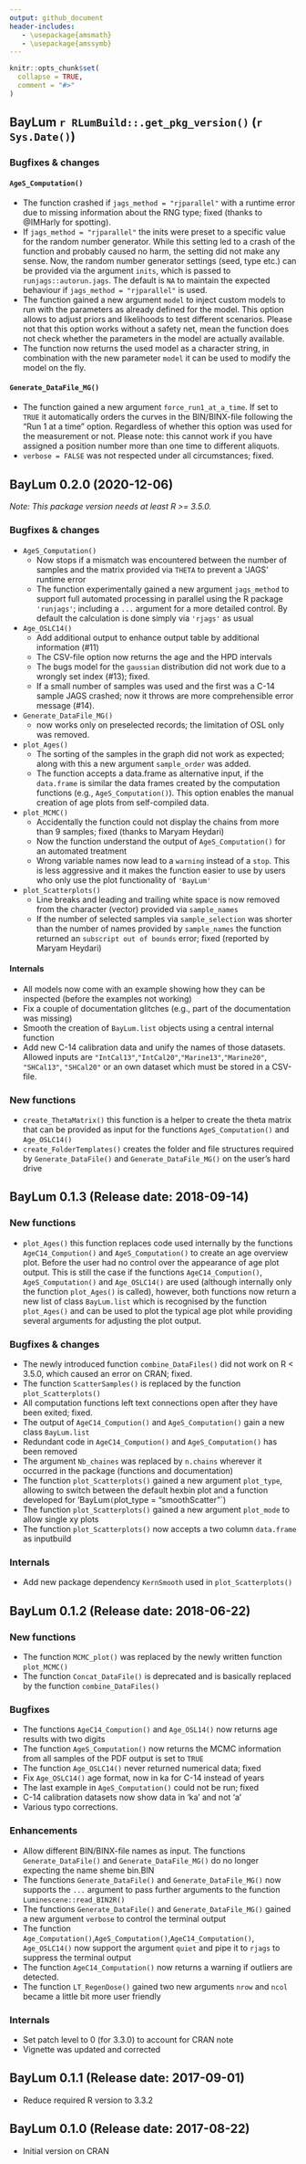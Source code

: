 ```yaml
---
output: github_document
header-includes:
   - \usepackage{amsmath}
   - \usepackage{amssymb}
---
```

<!-- NEWS.md was auto-generated by NEWS.Rmd. Please DO NOT edit by hand!-->

```r
knitr::opts_chunk$set(
  collapse = TRUE,
  comment = "#>"
)
```

## BayLum `r RLumBuild::.get_pkg_version()` (`r Sys.Date()`)

### Bugfixes & changes

#### `AgeS_Computation()`
* The function crashed if `jags_method = "rjparallel"` with a runtime error due to missing information 
about the RNG type; fixed (thanks to @IMHarly for spotting).
* If `jags_method = "rjparallel"` the inits were preset to a specific value for the random number generator. 
While this setting led to a crash of the function and probably caused no harm, 
the setting did not make any sense. Now, the random number generator settings (seed, type etc.) can 
be provided via the argument `inits`, which is passed to `runjags::autorun.jags`. The default is `NA`
to maintain the expected behaviour if `jags_method = "rjparallel"` is used.
* The function gained a new argument `model` to inject custom models to run with the parameters as already defined
for the model. This option allows to adjust priors and likelihoods to test different scenarios. Please not that
this option works without a safety net, mean the function does not check whether the parameters in the model are actually 
available. 
* The function now returns the used model as a character string, in combination with the new 
parameter `model` it can be used to modify the model on the fly.

#### `Generate_DataFile_MG()` 
* The function gained a new argument `force_run1_at_a_time`. If set to `TRUE` it 
automatically orders the curves in the BIN/BINX-file following the "Run 1 at a time"
option. Regardless of whether this option was used for the measurement or not. Please note: 
this cannot work if you have assigned a position number more than one time to different aliquots.
* `verbose = FALSE` was not respected under all circumstances; fixed.

## BayLum 0.2.0 (2020-12-06)

*Note: This package version needs at least R >= 3.5.0.*

### Bugfixes & changes
* `AgeS_Computation()` 
   * Now stops if a mismatch was encountered between the number of samples and the 
   matrix provided via `THETA` to prevent a 'JAGS' runtime error
   * The function experimentally gained a new argument `jags_method` to support full automated 
   processing in parallel using the R package `'runjags'`; including a `...` argument for a 
   more detailed control. By default the calculation is done simply via `'rjags'` as usual
* `Age_OSLC14()`
   * Add additional output to enhance output table by additional information (#11)
   * The CSV-file option now returns the age and the HPD intervals
   * The bugs model for the `gaussian` distribution did not work due to a wrongly set index (#13); fixed.
   * If a small number of samples was used and the first was a C-14 sample JAGS crashed; now it throws
   are more comprehensible error message (#14).
* `Generate_DataFile_MG()` 
   * now works only on preselected records; the limitation of OSL only was removed.
* `plot_Ages()` 
   * The sorting of the samples in the graph did not work as expected; along with this a new 
   argument `sample_order` was added.
   * The function accepts a data.frame as alternative input, if the `data.frame` is similar the data frames
   created by the computation functions (e.g., `AgeS_Computation()`). This option enables the manual creation 
   of age plots from self-compiled data.
* `plot_MCMC()` 
   * Accidentally the function could not display the chains from more than 9 samples; fixed (thanks to Maryam Heydari)
   * Now the function understand the output of `AgeS_Computation()` for an automated treatment
   * Wrong variable names now lead to a `warning` instead of a `stop`. This is less aggressive and it makes the function
   easier to use by users who only use the plot functionality of `'BayLum'`
* `plot_Scatterplots()`
   * Line breaks and leading and trailing white space is now removed from the character (vector) provided
   via `sample_names` 
   * If the number of selected samples via `sample_selection` was shorter than the number of names 
     provided by `sample_names` the function returned an `subscript out of bounds` error; fixed
     (reported by Maryam Heydari)

#### Internals

* All models now come with an example showing how they can be inspected (before the examples not working)
* Fix a couple of documentation glitches (e.g., part of the documentation was missing)
* Smooth the creation of `BayLum.list` objects using a central internal function
* Add new C-14 calibration data and unify the names of those datasets. Allowed
inputs are `"IntCal13"`,`"IntCal20"`,`"Marine13"`,`"Marine20"`, `"SHCal13"`, `"SHCal20"` or an 
own dataset which must be stored in a CSV-file. 

### New functions

* `create_ThetaMatrix()` this function is a helper to create the theta matrix that can be provided as input for the functions `AgeS_Computation()` and `Age_OSLC14()`
* `create_FolderTemplates()` creates the folder and file structures required 
by `Generate_DataFile()` and `Generate_DataFile_MG()` on the user's hard drive

## BayLum 0.1.3 (Release date: 2018-09-14)

### New functions
* `plot_Ages()` this function replaces code used internally by the functions `AgeC14_Compution()` and `AgeS_Computation()`
 to create an age overview plot. Before the user had no control over the appearance of age plot output. This is still the 
 case if the functions `AgeC14_Compution()`, `AgeS_Computation()` and `Age_OSLC14()` are used (although internally only the function `plot_Ages()` is called), 
 however, both functions now return a new list of class `BayLum.list` which is recognised by the function `plot_Ages()` and can be used to plot the typical age plot while providing several arguments for adjusting the plot output. 

### Bugfixes & changes
* The newly introduced function `combine_DataFiles()`  did not work on R < 3.5.0, which caused an 
error on CRAN; fixed.
* The function `ScatterSamples()` is replaced by the function `plot_Scatterplots()`
* All computation functions left text connections open after they have been exited; fixed. 
* The output of `AgeC14_Compution()` and `AgeS_Computation()` gain a new class `BayLum.list`
* Redundant code in `AgeC14_Compution()` and `AgeS_Computation()` has been removed 
* The argument `Nb_chaines` was replaced by `n.chains` wherever it occurred in the package (functions and documentation)
* The function `plot_Scatterplots()` gained a new argument `plot_type`, allowing to switch between the default hexbin plot and 
a function developed for 'BayLum` (`plot_type = "smoothScatter"`)
* The function `plot_Scatterplots()` gained a new argument `plot_mode` to allow single xy plots 
* The function `plot_Scatterplots()` now accepts a two column `data.frame` as inputbuild


### Internals
* Add new package dependency `KernSmooth` used in `plot_Scatterplots()`

## BayLum 0.1.2 (Release date: 2018-06-22)

### New functions
* The function `MCMC_plot()` was replaced by the newly written function `plot_MCMC()`
* The function `Concat_DataFile()` is deprecated and is basically replaced by the function `combine_DataFiles()`

### Bugfixes
* The functions `AgeC14_Compution()` and `Age_OSL14()` now returns age results with two digits
* The function `AgeS_Computation()` now returns the MCMC information from all samples of the PDF output is set to `TRUE`
* The function `Age_OSLC14()` never returned numerical data; fixed
* Fix `Age_OSLC14()` age format, now in ka for C-14 instead of years
* The last example in `AgeS_Computation()` could not be run; fixed
* C-14 calibration datasets now show data in 'ka' and not 'a'
* Various typo corrections.

### Enhancements
* Allow different BIN/BINX-file names as input. The functions `Generate_DataFile()` and `Generate_DataFile_MG()` do no longer expecting the name sheme bin.BIN
* The functions `Generate_DataFile()` and `Generate_DataFile_MG()` now supports the `...` argument to pass further
arguments to the function `Luminescene::read_BIN2R()`
* The functions `Generate_DataFile()` and `Generate_DataFile_MG()` gained a new argument `verbose` to control the terminal output
* The function `Age_Computation()`,`AgeS_Computation()`,`AgeC14_Computation()`, `Age_OSLC14()` now support the argument 
`quiet` and pipe it to `rjags` to suppress the terminal output
* The function `AgeC14_Computation()` now returns a warning if outliers are detected. 
* The function `LT_RegenDose()` gained two new arguments `nrow` and `ncol` became a little bit more user friendly

### Internals
* Set patch level to 0 (for 3.3.0) to account for CRAN note
* Vignette was updated and corrected


## BayLum 0.1.1 (Release date: 2017-09-01)

* Reduce required R version to 3.3.2

## BayLum 0.1.0 (Release date: 2017-08-22)

* Initial version on CRAN
